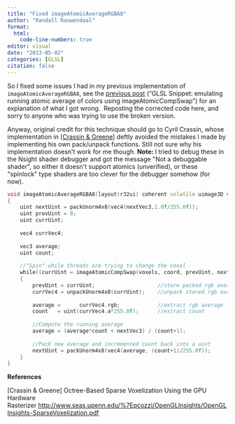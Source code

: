```yaml
---
title: "Fixed imageAtomicAverageRGBA8"
author: "Randall Rauwendaal"
format: 
  html:
    code-line-numbers: true
editor: visual
date: "2013-05-02"
categories: [GLSL]
citation: false
---
```


So I fixed some issues I had in my previous implementation of `imageAtomicAverageRGBA8`, see the [previous post](../2013_02_07%20-%20GLSL%20Snippet%20emulating%20running%20atomic%20average%20of%20colors%20using%20imageAtomicCompSwap/index.qmd) ("GLSL Snippet: emulating running atomic average of colors using imageAtomicCompSwap") for an explanation of what I got wrong.  Reposting the corrected code here, and sorry to anyone who was trying to use the broken version.

Anyway, original credit for this technique should go to Cyril Crassin, whose implementation in \[[Crassin & Greene](#crassin-and-greene)\] deftly avoided the mistakes I made by implementing his own pack/unpack functions. Still not sure why his implementation doesn\'t work for me though. **Note:** I tried to debug these in the Nsight
shader debugger and got the message \"Not a debuggable shader\", so either it doesn\'t support atomics (unverified), or these \"spinlock\" type shaders are too clever for the debugger somehow (for now).

``` cpp
void imageAtomicAverageRGBA8(layout(r32ui) coherent volatile uimage3D voxels, ivec3 coord, vec3 nextVec3)
{
    uint nextUint = packUnorm4x8(vec4(nextVec3,1.0f/255.0f));
    uint prevUint = 0;
    uint currUint;
 
    vec4 currVec4;
 
    vec3 average;
    uint count;
 
    //"Spin" while threads are trying to change the voxel
    while((currUint = imageAtomicCompSwap(voxels, coord, prevUint, nextUint)) != prevUint)
    {
        prevUint = currUint;                    //store packed rgb average and count
        currVec4 = unpackUnorm4x8(currUint);    //unpack stored rgb average and count
 
        average =      currVec4.rgb;            //extract rgb average
        count   = uint(currVec4.a*255.0f);      //extract count
 
        //Compute the running average
        average = (average*count + nextVec3) / (count+1);
 
        //Pack new average and incremented count back into a uint
        nextUint = packUnorm4x8(vec4(average, (count+1)/255.0f));
    }
}
```

**References**

[\[Crassin & Greene\]]{#crassin-and-greene} Octree-Based Sparse Voxelization Using the GPU Hardware Rasterizer [http://www.seas.upenn.edu/%7Epcozzi/OpenGLInsights/OpenGLInsights-SparseVoxelization.pdf](http://www.seas.upenn.edu/~pcozzi/OpenGLInsights/OpenGLInsights-SparseVoxelization.pdf)

